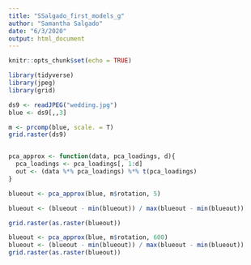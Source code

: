 ```yaml
---
title: "SSalgado_first_models_g"
author: "Samantha Salgado"
date: "6/3/2020"
output: html_document
---
```


```r
knitr::opts_chunk$set(echo = TRUE)
```

```r

library(tidyverse)
library(jpeg)
library(grid)

```
```r
ds9 <- readJPEG("wedding.jpg")
blue <- ds9[,,3]
```

```r
m <- prcomp(blue, scale. = T)
grid.raster(ds9)
```

```r

```

```r
pca_approx <- function(data, pca_loadings, d){
  pca_loadings <- pca_loadings[, 1:d]
  out <- (data %*% pca_loadings) %*% t(pca_loadings)
}
```


```r

blueout <- pca_approx(blue, m$rotation, 5)
```




```r
blueout <- (blueout - min(blueout)) / max(blueout - min(blueout))
```

```r
grid.raster(as.raster(blueout))

```
```r
blueout <- pca_approx(blue, m$rotation, 600)
blueout <- (blueout - min(blueout)) / max(blueout - min(blueout))
grid.raster(as.raster(blueout))
```


